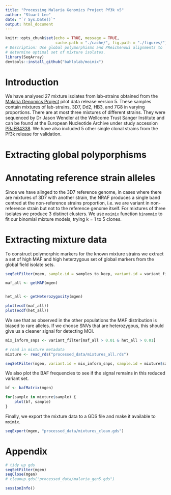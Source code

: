 ```yaml
---
title: "Processing Malaria Genomics Project Pf3k v5"
author: "Stuart Lee"
date: "`r Sys.Date()`"
output: html_document
---
```


```r
knitr::opts_chunk$set(echo = TRUE, message = TRUE,
                      cache.path = "./cache/", fig.path = "./figures/")
# Description: Use global polymorphisms and PReichenowi alignments to 
# determine optimal set of mixture isolates.
library(SeqArray)
devtools::install_github("bahlolab/moimix")

```

# Introduction

We have analysed 27 mixture isolates from lab-strains obtained from the 
[Malaria Genomics Project](https://www.malariagen.net/data/pf3k-5) pilot
data release version 5. These samples contain mixtures of lab-strains, 3D7,
Dd2, HB3, and 7G8 in varying proportions. There are at most three mixtures of
different strains. They were sequenced by Dr Jason Wendler
at the Wellcome Trust Sanger Institute and can be found at the European Nucleotide
Archive under study accession [PRJEB4338](http://www.ebi.ac.uk/ena/data/view/PRJEB4338).
We have also included 5 other single clonal strains from the Pf3k release for
validation.

# Extracting global polyporphisms

# Annotating reference strain alleles

Since we have alinged to the 3D7 reference genome, in cases where there are
mixtures of 3D7 with another strain, the NRAF produces a single band centred at the
non-reference strains proportion, i.e. we are variant in non-reference strain but
not to the reference genome itself. For mixtures of three isolates we produce 3
distinct clusters. We use `moimix` function `binommix` to fit our binomial
mixture models, trying k = 1 to 5 clones.


# Extracting mixture data 

To construct polymorphic markers for the known mixture strains we extract a set
of high MAF and high heterzygous set of global markers from the global field
isolate sets. 

```r
seqSetFilter(mgen, sample.id = samples_to_keep, variant.id = variant_filter)

maf_all <- getMAF(mgen)


het_all <- getHeterozygosity(mgen)

plot(ecdf(maf_all))
plot(ecdf(het_all))

```

We see that as observed in the other populations the MAF distribution is
biased to rare alleles. If we choose SNVs that are heterozygous, this
should give us a cleaner signal for detecting MOI.

```r
mix_inform_snps <- variant_filter[maf_all > 0.01 & het_all > 0.01]

# read in mixture metadata
mixture <- read_rds("processed_data/mixtures_all.rds")

seqSetFilter(mgen, variant.id = mix_inform_snps, sample.id = mixture$sample)

```

We also plot the BAF frequencies to see if the signal remains in this
reduced variant set.

```r
bf <- bafMatrix(mgen)

for(sample in mixture$sample) {
    plot(bf, sample)
}

```

Finally, we export the mixture data to a GDS file and make it available to 
`moimix`.

```r
seqExport(mgen, "processed_data/mixtures_clean.gds")

```
# Appendix

```r
# tidy up gds
seqSetFilter(mgen)
seqClose(mgen)
# cleanup.gds("processed_data/malaria_gen5.gds")

sessionInfo()
```
